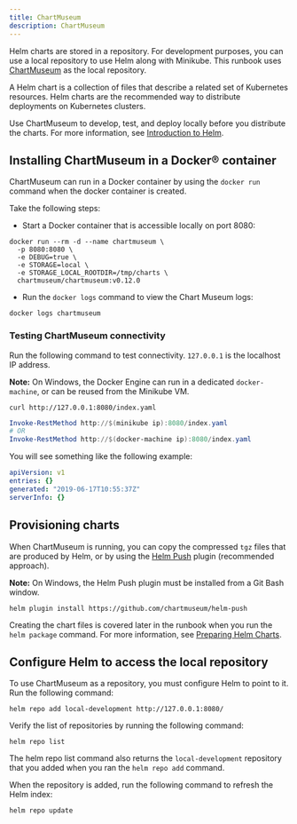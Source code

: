 ```yaml
---
title: ChartMuseum
description: ChartMuseum
---
```


Helm charts are stored in a repository. For development purposes, you can use a local repository to use Helm along with Minikube. This runbook uses [ChartMuseum](https://github.com/helm/chartmuseum/) as the local repository.

A Helm chart is a collection of files that describe a related set of Kubernetes resources. Helm charts are the recommended way to distribute deployments on Kubernetes clusters.

Use ChartMuseum to develop, test, and deploy locally before you distribute the charts. For more information, see [Introduction to Helm](https://helm.sh/docs/intro/).

## Installing ChartMuseum in a Docker® container

ChartMuseum can run in a Docker container by using the `docker run` command when the docker container is created.

Take the following steps:

* Start a Docker container that is accessible locally on port 8080:

```shell
docker run --rm -d --name chartmuseum \
  -p 8080:8080 \
  -e DEBUG=true \
  -e STORAGE=local \
  -e STORAGE_LOCAL_ROOTDIR=/tmp/charts \
  chartmuseum/chartmuseum:v0.12.0
```

* Run the `docker logs` command to view the Chart Museum logs:

```shell
docker logs chartmuseum
```

### Testing ChartMuseum connectivity

Run the following command to test connectivity. `127.0.0.1` is the localhost IP address.

<InlineNotification>

**Note:** On Windows, the Docker Engine can run in a dedicated `docker-machine`, or can be reused from the Minikube VM.

</InlineNotification>

<Tabs>

<Tab label="Mac/Linux">
<Row>
<Column>

```shell
curl http://127.0.0.1:8080/index.yaml
```

</Column>
</Row>
</Tab>

<Tab label="Windows">
<Row>
<Column>

```powershell
Invoke-RestMethod http://$(minikube ip):8080/index.yaml
# OR
Invoke-RestMethod http://$(docker-machine ip):8080/index.yaml
```

</Column>
</Row>
</Tab>

</Tabs>

You will see something like the following example:

```yaml
apiVersion: v1
entries: {}
generated: "2019-06-17T10:55:37Z"
serverInfo: {}
```

## Provisioning charts

When ChartMuseum is running, you can copy the compressed `tgz` files that are produced by Helm, or by using the [Helm Push](https://github.com/chartmuseum/helm-push) plugin (recommended approach).

<InlineNotification>

**Note:** On Windows, the Helm Push plugin must be installed from a Git Bash window.

</InlineNotification>

```shell
helm plugin install https://github.com/chartmuseum/helm-push
```

Creating the chart files is covered later in the runbook when you run the `helm package` command. For more information, see [Preparing Helm Charts](/deployment/hc_preparation).

## Configure Helm to access the local repository

To use ChartMuseum as a repository, you must configure Helm to point to it. Run the following command:

```shell
helm repo add local-development http://127.0.0.1:8080/
```

Verify the list of repositories by running the following command:

```shell
helm repo list
```

The helm repo list command also returns the `local-development` repository that you added when you ran the `helm repo add` command.

When the repository is added, run the following command to refresh the Helm index:

```shell
helm repo update
```
